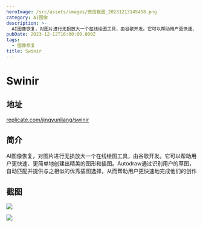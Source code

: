 ```yaml
---
heroImage: /src/assets/images/微信截图_20231213145458.png
category: AI图像
description: >-
  AI图像恢复，对图片进行无损放大一个在线绘图工具，由谷歌开发。它可以帮助用户更快速、更简单地创建出精美的图形和插图。Autodraw通过识别用户的草图，自动匹配并提供与之相似的优秀插图选择，从而帮助用户更快速地完成他们的创作
pubDate: 2023-12-12T16:00:00.000Z
tags:
  - 图像修复
title: Swinir
---
```


# Swinir

## 地址

[replicate.com/jingyunliang/swinir](https://replicate.com/jingyunliang/swinir?prediction=izlzspzbz4is3qhjper4vj5pbm)

## 简介

AI图像恢复，对图片进行无损放大一个在线绘图工具，由谷歌开发。它可以帮助用户更快速、更简单地创建出精美的图形和插图。Autodraw通过识别用户的草图，自动匹配并提供与之相似的优秀插图选择，从而帮助用户更快速地完成他们的创作

## 截图

![](/src/assets/images/微信截图_20231213145511.png)

![](/src/assets/images/微信截图_20231213145458.png)
